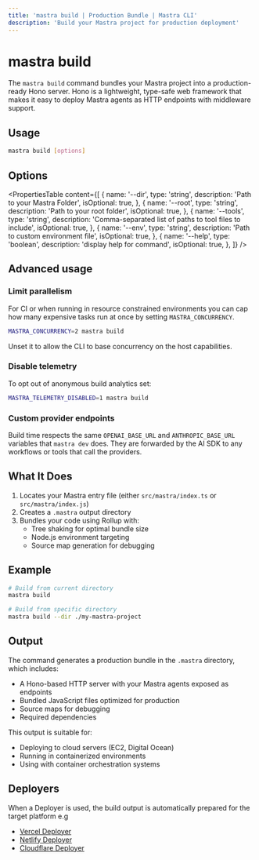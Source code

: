 ```yaml
---
title: 'mastra build | Production Bundle | Mastra CLI'
description: 'Build your Mastra project for production deployment'
---
```


# mastra build

The `mastra build` command bundles your Mastra project into a production-ready Hono server. Hono is a lightweight, type-safe web framework that makes it easy to deploy Mastra agents as HTTP endpoints with middleware support.

## Usage

```bash
mastra build [options]
```

## Options

<PropertiesTable
  content={[
    {
      name: '--dir',
      type: 'string',
      description: 'Path to your Mastra Folder',
      isOptional: true,
    },
    {
      name: '--root',
      type: 'string',
      description: 'Path to your root folder',
      isOptional: true,
    },
    {
      name: '--tools',
      type: 'string',
      description: 'Comma-separated list of paths to tool files to include',
      isOptional: true,
    },
    {
      name: '--env',
      type: 'string',
      description: 'Path to custom environment file',
      isOptional: true,
    },
    {
      name: '--help',
      type: 'boolean',
      description: 'display help for command',
      isOptional: true,
    },
  ]}
/>

## Advanced usage

### Limit parallelism

For CI or when running in resource constrained environments you can cap
how many expensive tasks run at once by setting `MASTRA_CONCURRENCY`.

```bash copy
MASTRA_CONCURRENCY=2 mastra build
```

Unset it to allow the CLI to base concurrency on the host capabilities.

### Disable telemetry

To opt out of anonymous build analytics set:

```bash copy
MASTRA_TELEMETRY_DISABLED=1 mastra build
```

### Custom provider endpoints

Build time respects the same `OPENAI_BASE_URL` and `ANTHROPIC_BASE_URL`
variables that `mastra dev` does. They are forwarded by the AI SDK to
any workflows or tools that call the providers.

## What It Does

1. Locates your Mastra entry file (either `src/mastra/index.ts` or `src/mastra/index.js`)
2. Creates a `.mastra` output directory
3. Bundles your code using Rollup with:
   - Tree shaking for optimal bundle size
   - Node.js environment targeting
   - Source map generation for debugging

## Example

```bash copy
# Build from current directory
mastra build

# Build from specific directory
mastra build --dir ./my-mastra-project
```

## Output

The command generates a production bundle in the `.mastra` directory, which includes:

- A Hono-based HTTP server with your Mastra agents exposed as endpoints
- Bundled JavaScript files optimized for production
- Source maps for debugging
- Required dependencies

This output is suitable for:

- Deploying to cloud servers (EC2, Digital Ocean)
- Running in containerized environments
- Using with container orchestration systems

## Deployers

When a Deployer is used, the build output is automatically prepared for the target platform e.g

- [Vercel Deployer](/reference/deployer/vercel)
- [Netlify Deployer](/reference/deployer/netlify)
- [Cloudflare Deployer](/reference/deployer/cloudflare)
